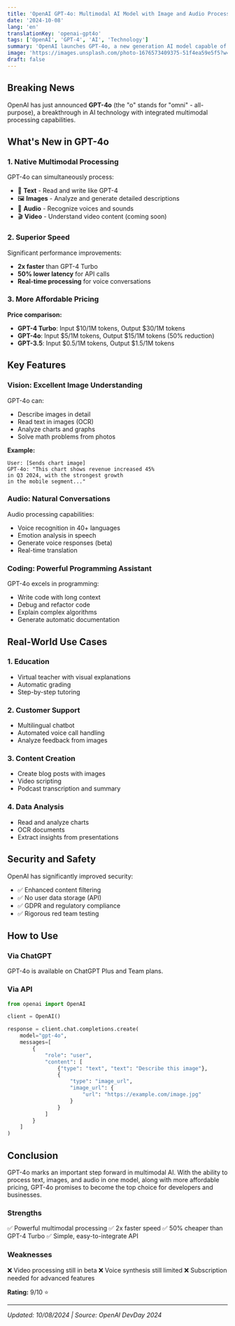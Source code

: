 ```yaml
---
title: 'OpenAI GPT-4o: Multimodal AI Model with Image and Audio Processing'
date: '2024-10-08'
lang: 'en'
translationKey: 'openai-gpt4o'
tags: ['OpenAI', 'GPT-4', 'AI', 'Technology']
summary: 'OpenAI launches GPT-4o, a new generation AI model capable of processing text, images, and audio in a single model, faster and more affordable.'
image: 'https://images.unsplash.com/photo-1676573409375-51f4ea59e5f5?w=1200&h=630&fit=crop'
draft: false
---
```


## Breaking News

OpenAI has just announced **GPT-4o** (the "o" stands for "omni" - all-purpose), a breakthrough in AI technology with integrated multimodal processing capabilities.

## What's New in GPT-4o

### 1. Native Multimodal Processing

GPT-4o can simultaneously process:

- 📝 **Text** - Read and write like GPT-4
- 🖼️ **Images** - Analyze and generate detailed descriptions
- 🎵 **Audio** - Recognize voices and sounds
- 🎬 **Video** - Understand video content (coming soon)

### 2. Superior Speed

Significant performance improvements:

- **2x faster** than GPT-4 Turbo
- **50% lower latency** for API calls
- **Real-time processing** for voice conversations

### 3. More Affordable Pricing

**Price comparison:**

- **GPT-4 Turbo**: Input $10/1M tokens, Output $30/1M tokens
- **GPT-4o**: Input $5/1M tokens, Output $15/1M tokens (50% reduction)
- **GPT-3.5**: Input $0.5/1M tokens, Output $1.5/1M tokens

## Key Features

### Vision: Excellent Image Understanding

GPT-4o can:

- Describe images in detail
- Read text in images (OCR)
- Analyze charts and graphs
- Solve math problems from photos

**Example:**

```
User: [Sends chart image]
GPT-4o: "This chart shows revenue increased 45%
in Q3 2024, with the strongest growth
in the mobile segment..."
```

### Audio: Natural Conversations

Audio processing capabilities:

- Voice recognition in 40+ languages
- Emotion analysis in speech
- Generate voice responses (beta)
- Real-time translation

### Coding: Powerful Programming Assistant

GPT-4o excels in programming:

- Write code with long context
- Debug and refactor code
- Explain complex algorithms
- Generate automatic documentation

## Real-World Use Cases

### 1. Education

- Virtual teacher with visual explanations
- Automatic grading
- Step-by-step tutoring

### 2. Customer Support

- Multilingual chatbot
- Automated voice call handling
- Analyze feedback from images

### 3. Content Creation

- Create blog posts with images
- Video scripting
- Podcast transcription and summary

### 4. Data Analysis

- Read and analyze charts
- OCR documents
- Extract insights from presentations

## Security and Safety

OpenAI has significantly improved security:

- ✅ Enhanced content filtering
- ✅ No user data storage (API)
- ✅ GDPR and regulatory compliance
- ✅ Rigorous red team testing

## How to Use

### Via ChatGPT

GPT-4o is available on ChatGPT Plus and Team plans.

### Via API

```python
from openai import OpenAI

client = OpenAI()

response = client.chat.completions.create(
    model="gpt-4o",
    messages=[
        {
            "role": "user",
            "content": [
                {"type": "text", "text": "Describe this image"},
                {
                    "type": "image_url",
                    "image_url": {
                        "url": "https://example.com/image.jpg"
                    }
                }
            ]
        }
    ]
)
```

## Conclusion

GPT-4o marks an important step forward in multimodal AI. With the ability to process text, images, and audio in one model, along with more affordable pricing, GPT-4o promises to become the top choice for developers and businesses.

### Strengths

✅ Powerful multimodal processing
✅ 2x faster speed
✅ 50% cheaper than GPT-4 Turbo
✅ Simple, easy-to-integrate API

### Weaknesses

❌ Video processing still in beta
❌ Voice synthesis still limited
❌ Subscription needed for advanced features

**Rating:** 9/10 ⭐

---

_Updated: 10/08/2024 | Source: OpenAI DevDay 2024_
